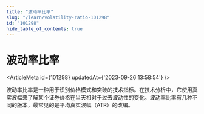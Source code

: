 ```yaml
---
title: "波动率比率"
slug: "/learn/volatility-ratio-101298"
id: "101298"
hide_table_of_contents: true
---
```



# 波动率比率

<ArticleMeta id={101298} updatedAt={'2023-09-26 13:58:54'} />
<div className='border-solid border-b border-t-0 my-4 border-[var(--ifm-color-gray-300)]' />

波动率比率是一种用于识别价格模式和突破的技术指标。在技术分析中，它使用真实波幅来了解某个证券价格在当天相对于过去波动性的变化。波动率比率有几种不同的版本，最常见的是平均真实波幅（ATR）的改编。
